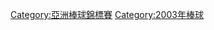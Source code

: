 {{Catnav|頁面分類|...|球類運動|棒球|棒球競賽|亞洲棒球錦標賽}}
{{Catnav|頁面分類|...|每年體育|2000年代體育|2003年體育|2003年棒球}}

[[Category:亞洲棒球錦標賽|Category:亞洲棒球錦標賽]]
[[Category:2003年棒球|Category:2003年棒球]]